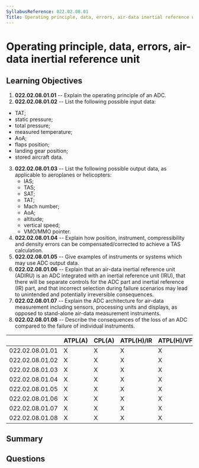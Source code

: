 ```yaml
---
SyllabusReference: 022.02.08.01
Title: Operating principle, data, errors, air-data inertial reference unit
---
```


# Operating principle, data, errors, air-data inertial reference unit

## Learning Objectives

1. **022.02.08.01.01** -- Explain the operating principle of an ADC.
2. **022.02.08.01.02** -- List the following possible input data:

- TAT;
- static pressure;
- total pressure;
- measured temperature;
- AoA;
- flaps position;
- landing gear position;
- stored aircraft data.

3. **022.02.08.01.03** -- List the following possible output data, as applicable
   to aeroplanes or helicopters:
   - IAS;
   - TAS;
   - SAT;
   - TAT;
   - Mach number;
   - AoA;
   - altitude;
   - vertical speed;
   - VMO/MMO pointer.
4. **022.02.08.01.04** -- Explain how position, instrument, compressibility and
   density errors can be compensated/corrected to achieve a TAS calculation.
5. **022.02.08.01.05** -- Give examples of instruments or systems which may use
   ADC output data.
6. **022.02.08.01.06** -- Explain that an air-data inertial reference unit
   (ADIRU) is an ADC integrated with an inertial reference unit (IRU), that
   there will be separate controls for the ADC part and inertial reference (IR)
   part, and that incorrect selection during failure scenarios may lead to
   unintended and potentially irreversible consequences.
7. **022.02.08.01.07** -- Explain the ADC architecture for air-data measurement
   including sensors, processing units and displays, as opposed to stand-alone
   air-data measurement instruments.
8. **022.02.08.01.08** -- Describe the consequences of the loss of an ADC
   compared to the failure of individual instruments.

|                 | ATPL(A) | CPL(A) | ATPL(H)/IR | ATPL(H)/VFR | CPL(H) | IR  | CBIR(A) |
| --------------- | ------- | ------ | ---------- | ----------- | ------ | --- | ------- |
| 022.02.08.01.01 | X       | X      | X          | X           | X      | X   |         |
| 022.02.08.01.02 | X       | X      | X          | X           | X      | X   |         |
| 022.02.08.01.03 | X       | X      | X          | X           | X      | X   |         |
| 022.02.08.01.04 | X       | X      | X          | X           | X      | X   |         |
| 022.02.08.01.05 | X       | X      | X          | X           | X      | X   |         |
| 022.02.08.01.06 | X       | X      | X          | X           | X      | X   |         |
| 022.02.08.01.07 | X       | X      | X          | X           | X      | X   |         |
| 022.02.08.01.08 | X       | X      | X          | X           | X      | X   |         |

## Summary

## Questions

